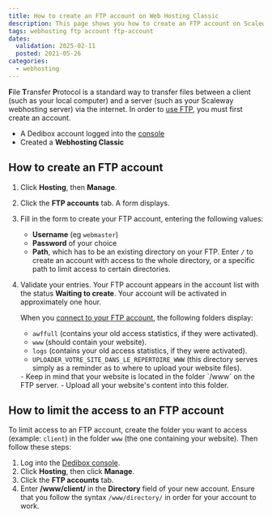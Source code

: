 ```yaml
---
title: How to create an FTP account on Web Hosting Classic
description: This page shows you how to create an FTP account on Scaleway Web Hosting Classic
tags: webhosting ftp account ftp-account
dates:
  validation: 2025-02-11
  posted: 2021-05-26
categories:
  - webhosting
---
```



<WebhostingOnline />

**F**ile **T**ransfer **P**rotocol is a standard way to transfer files between a client (such as your local computer) and a server (such as your Scaleway webhosting server) via the internet. In order to [use FTP](/classic-hosting/how-to/connect-via-ftp/), you must first create an account.

<Requirements />

- A Dedibox account logged into the [console](https://console.online.net)
- Created a **Webhosting Classic**

## How to create an FTP account

1. Click **Hosting**, then **Manage**.
2. Click the **FTP accounts** tab.
    A form displays.
3. Fill in the form to create your FTP account, entering the following values:
    * **Username** (eg `webmaster`)
    * **Password** of your choice
    * **Path**, which has to be an existing directory on your FTP. Enter `/` to create an account with access to the whole directory, or a specific path to limit access to certain directories.
4. Validate your entries.
    <Message type="note">
      Your FTP account appears in the account list with the status **Waiting to create**. Your account will be activated in approximately one hour.
    </Message>

    When you [connect to your FTP account](/classic-hosting/how-to/connect-via-ftp/), the following folders display:
    * `awffull` (contains your old access statistics, if they were activated).
    * `www` (should contain your website).
    * `logs` (contains your old access statistics, if they were activated).
    * `UPLOADER_VOTRE_SITE_DANS_LE_REPERTOIRE_WWW` (this directory serves simply as a reminder as to where to upload your website files).

    <Message type="important">
      - Keep in mind that your website is located in the folder `/www` on the FTP server.
      - Upload all your website's content into this folder.
    </Message>

## How to limit the access to an FTP account

To limit access to an FTP account, create the folder you want to access (example: `client`) in the folder `www` (the one containing your website). Then follow these steps:

1. Log into the [Dedibox console](https://console.online.net).
2. Click **Hosting**, then click **Manage**.
3. Click the **FTP accounts** tab.
4. Enter **/www/client/** in the **Directory** field of your new account.
    <Message type="important">
      Ensure that you follow the syntax `/www/directory/` in order for your account to work.
    </Message>

